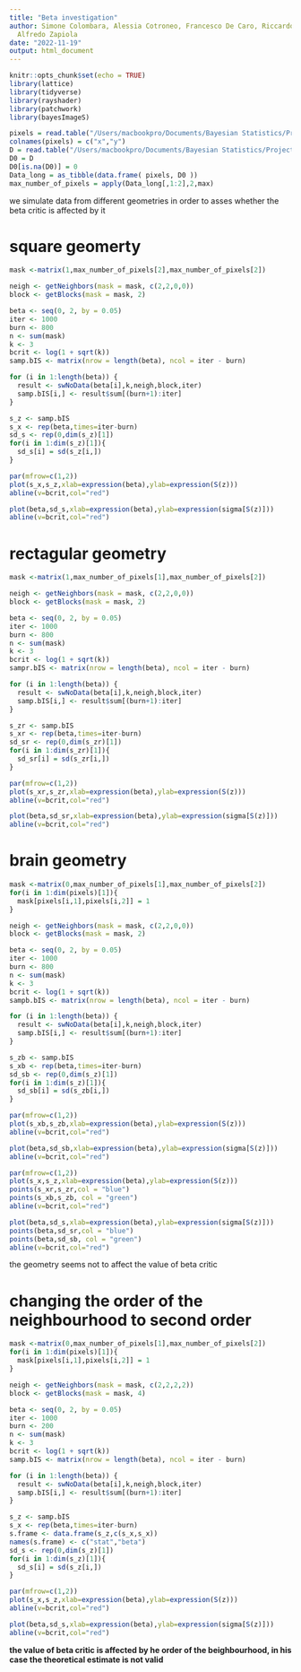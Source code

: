```yaml
---
title: "Beta investigation"
author: Simone Colombara, Alessia Cotroneo, Francesco De Caro, Riccardo Morandi, Chiara Schembri,
  Alfredo Zapiola
date: "2022-11-19"
output: html_document
---
```


```r
knitr::opts_chunk$set(echo = TRUE)
library(lattice)
library(tidyverse)
library(rayshader)
library(patchwork)
library(bayesImageS)
```



```r
pixels = read.table("/Users/macbookpro/Documents/Bayesian Statistics/Project/Raw_data/LIPIDI/78 variabili/101_lipidi-PreProcessed-XYCoordinates-Step1-Step2-Step4-Step5-101.txt")
colnames(pixels) = c("x","y")
D = read.table("/Users/macbookpro/Documents/Bayesian Statistics/Project/Raw_data/LIPIDI/78 variabili/101_lipidi-PreProcessed-IM-Step1-Step2-Step4-Step5-101.txt")
D0 = D
D0[is.na(D0)] = 0
Data_long = as_tibble(data.frame( pixels, D0 ))
max_number_of_pixels = apply(Data_long[,1:2],2,max)
```

we simulate data from different geometries in order to asses whether the beta critic is affected by it

# square geomerty

```r
mask <-matrix(1,max_number_of_pixels[2],max_number_of_pixels[2])

neigh <- getNeighbors(mask = mask, c(2,2,0,0))
block <- getBlocks(mask = mask, 2)

```


```r
beta <- seq(0, 2, by = 0.05)
iter <- 1000
burn <- 800
n <- sum(mask)
k <- 3
bcrit <- log(1 + sqrt(k))
samp.bIS <- matrix(nrow = length(beta), ncol = iter - burn)
```


```r
for (i in 1:length(beta)) {
  result <- swNoData(beta[i],k,neigh,block,iter)
  samp.bIS[i,] <- result$sum[(burn+1):iter]
}
```


```r
s_z <- samp.bIS
s_x <- rep(beta,times=iter-burn)
sd_s <- rep(0,dim(s_z)[1])
for(i in 1:dim(s_z)[1]){
  sd_s[i] = sd(s_z[i,])
}

par(mfrow=c(1,2))
plot(s_x,s_z,xlab=expression(beta),ylab=expression(S(z)))
abline(v=bcrit,col="red")

plot(beta,sd_s,xlab=expression(beta),ylab=expression(sigma[S(z)]))
abline(v=bcrit,col="red")

```

# rectagular geometry

```r
mask <-matrix(1,max_number_of_pixels[1],max_number_of_pixels[2])

neigh <- getNeighbors(mask = mask, c(2,2,0,0))
block <- getBlocks(mask = mask, 2)

```


```r
beta <- seq(0, 2, by = 0.05)
iter <- 1000
burn <- 800
n <- sum(mask)
k <- 3
bcrit <- log(1 + sqrt(k))
sampr.bIS <- matrix(nrow = length(beta), ncol = iter - burn)
```


```r
for (i in 1:length(beta)) {
  result <- swNoData(beta[i],k,neigh,block,iter)
  samp.bIS[i,] <- result$sum[(burn+1):iter]
}
```


```r
s_zr <- samp.bIS
s_xr <- rep(beta,times=iter-burn)
sd_sr <- rep(0,dim(s_zr)[1])
for(i in 1:dim(s_zr)[1]){
  sd_sr[i] = sd(s_zr[i,])
}

par(mfrow=c(1,2))
plot(s_xr,s_zr,xlab=expression(beta),ylab=expression(S(z)))
abline(v=bcrit,col="red")

plot(beta,sd_sr,xlab=expression(beta),ylab=expression(sigma[S(z)]))
abline(v=bcrit,col="red")

```


# brain geometry

```r
mask <-matrix(0,max_number_of_pixels[1],max_number_of_pixels[2])
for(i in 1:dim(pixels)[1]){
  mask[pixels[i,1],pixels[i,2]] = 1
}

neigh <- getNeighbors(mask = mask, c(2,2,0,0))
block <- getBlocks(mask = mask, 2)

```


```r
beta <- seq(0, 2, by = 0.05)
iter <- 1000
burn <- 800
n <- sum(mask)
k <- 3
bcrit <- log(1 + sqrt(k))
sampb.bIS <- matrix(nrow = length(beta), ncol = iter - burn)
```


```r
for (i in 1:length(beta)) {
  result <- swNoData(beta[i],k,neigh,block,iter)
  samp.bIS[i,] <- result$sum[(burn+1):iter]
}
```


```r
s_zb <- samp.bIS
s_xb <- rep(beta,times=iter-burn)
sd_sb <- rep(0,dim(s_z)[1])
for(i in 1:dim(s_z)[1]){
  sd_sb[i] = sd(s_zb[i,])
}

par(mfrow=c(1,2))
plot(s_xb,s_zb,xlab=expression(beta),ylab=expression(S(z)))
abline(v=bcrit,col="red")

plot(beta,sd_sb,xlab=expression(beta),ylab=expression(sigma[S(z)]))
abline(v=bcrit,col="red")
```

```r
par(mfrow=c(1,2))
plot(s_x,s_z,xlab=expression(beta),ylab=expression(S(z)))
points(s_xr,s_zr,col = "blue")
points(s_xb,s_zb, col = "green")
abline(v=bcrit,col="red")

plot(beta,sd_s,xlab=expression(beta),ylab=expression(sigma[S(z)]))
points(beta,sd_sr,col = "blue")
points(beta,sd_sb, col = "green")
abline(v=bcrit,col="red")

```

the geometry seems not to affect the value of beta critic

# changing the order of the neighbourhood to second order

```r
mask <-matrix(0,max_number_of_pixels[1],max_number_of_pixels[2])
for(i in 1:dim(pixels)[1]){
  mask[pixels[i,1],pixels[i,2]] = 1
}

neigh <- getNeighbors(mask = mask, c(2,2,2,2))
block <- getBlocks(mask = mask, 4)

```


```r
beta <- seq(0, 2, by = 0.05)
iter <- 1000
burn <- 200
n <- sum(mask)
k <- 3
bcrit <- log(1 + sqrt(k))
samp.bIS <- matrix(nrow = length(beta), ncol = iter - burn)
```


```r
for (i in 1:length(beta)) {
  result <- swNoData(beta[i],k,neigh,block,iter)
  samp.bIS[i,] <- result$sum[(burn+1):iter]
}
```


```r
s_z <- samp.bIS
s_x <- rep(beta,times=iter-burn)
s.frame <- data.frame(s_z,c(s_x,s_x))
names(s.frame) <- c("stat","beta")
sd_s <- rep(0,dim(s_z)[1])
for(i in 1:dim(s_z)[1]){
  sd_s[i] = sd(s_z[i,])
}

par(mfrow=c(1,2))
plot(s_x,s_z,xlab=expression(beta),ylab=expression(S(z)))
abline(v=bcrit,col="red")

plot(beta,sd_s,xlab=expression(beta),ylab=expression(sigma[S(z)]))
abline(v=bcrit,col="red")
```

**the value of beta critic is affected by he order of the beighbourhood, in his case the theoretical estimate is not valid **
